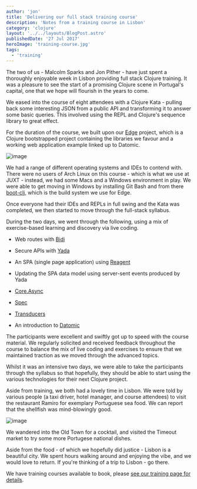 ```yaml
---
author: 'jon'
title: 'Delivering our full stack training course'
description: 'Notes from a training course in Lisbon'
category: 'clojure'
layout: '../../layouts/BlogPost.astro'
publishedDate: '27 Jul 2017'
heroImage: 'training-course.jpg'
tags:
  - 'training'
---
```



The two of us - Malcolm Sparks and Jon Pither - have just spent a
thoroughly enjoyable week in Lisbon providing full stack Clojure
training. It was a pleasure to see the start of a promising Clojure
scene in Portugal's capital, one that we hope will flourish in the years
to come.

We eased into the course of eight attendees with a Clojure Kata -
pulling back some interesting JSON from a public API and transforming it
to answer some basic queries. This involved using the REPL and Clojure's
sequence library to great effect.

For the duration of the course, we built upon our
[Edge](https://github.com/juxt/edge) project, which is a Clojure
bootstrapped project containing the libraries we favour and a working
web application example linked up to Datomic.


<Image alt='image' src={ll} />

We had a range of different operating systems and IDEs to contend with.
There were no users of Arch Linux on this course - which is what we use
at JUXT - instead, we had some Macs and a Windows environment in play.
We were able to get moving in Windows by installing Git Bash and from
there [boot-clj](https://github.com/boot-clj/boot), which is the build
system we use for Edge.

Once everyone had their IDEs and REPLs in full swing and the Kata was
completed, we then started to move through the full-stack syllabus.

During the two days, we went through the following, using a mix of
exercise-based learning and discovery via live coding.

- Web routes with [Bidi](https://github.com/juxt/bidi)

- Secure APIs with [Yada](https://github.com/juxt/yada)

- An SPA (single page application) using
  [Reagent](https://github.com/juxt/yada)

- Updating the SPA data model using server-sent events produced by
  Yada

- [Core.Async](https://github.com/clojure/core.async)

- [Spec](https://clojure.org/about/spec)

- [Transducers](https://clojure.org/reference/transducers)

- An introduction to [Datomic](http://www.datomic.com/)

The participants were excellent and swiftly got up to speed with the
course material. We regularly solicited and received feedback throughout
the course to balance the mix of live coding and exercises to ensure
that we maintained traction as we moved through the advanced topics.

Whilst it was an intensive two days, we were able to take the
participants through the syllabus so that hopefully, they should be able
to start using the various technologies for their next Clojure project.

Aside from training, we both had a lovely time in Lisbon. We were told
by various people (a taxi driver, hotel manager, and course attendees)
to visit the restaurant Ramiro for exemplary Portuguese sea food. We can
report that the shellfish was mind-blowingly good.


<Image alt='image' width={300} src={lmj} />

We wandered into the Old Town for a cocktail, and visited the Timeout
market to try some more Portugese national dishes.

Aside from the food - of which we hopefully did justice - Lisbon is a
beautiful city. We spent hours walking around and enjoying the vibe, and
we would love to return. If you're thinking of a trip to Lisbon - go
there.

We have training courses available to book, please [see our training
page for details](/training.html).
